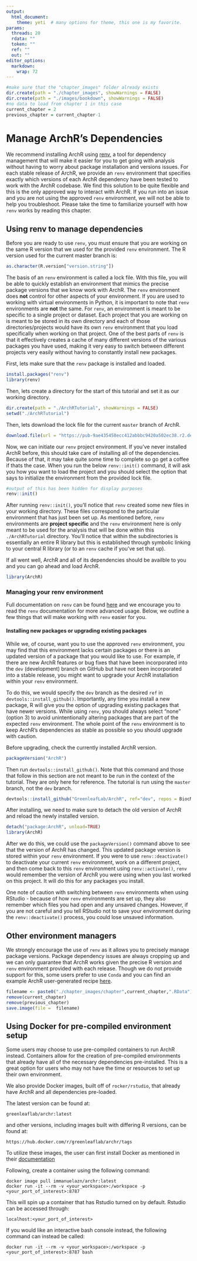 ```yaml
---
output:
  html_document:
    theme: yeti  # many options for theme, this one is my favorite.
params:
  threads: 20
  rdata: ""
  token: ""
  ref: ""
  out: ""
editor_options: 
  markdown: 
    wrap: 72
---
```


```r
#make sure that the "chapter_images" folder already exists
dir.create(path = "./chapter_images", showWarnings = FALSE)
dir.create(path = "./images/bookdown", showWarnings = FALSE)
#no data to load from chapter 1 in this case
current_chapter = 2
previous_chapter = current_chapter-1
```

# Manage ArchR's Dependencies

We recommend installing ArchR using [renv](https://rstudio.github.io/renv/index.html), a tool for dependency management that will make it easier for you to get going with analysis without having to worry about package installation and versions issues. For each stable release of ArchR, we provide an `renv` environment that specifies exactly which versions of each ArchR dependency have been tested to work with the ArchR codebase. We find this solution to be quite flexible and this is the only approved way to interact with ArchR. If you run into an issue and you are not using the approved `renv` environment, we will not be able to help you troubleshoot. Please take the time to familiarize yourself with how `renv` works by reading this chapter.

## Using renv to manage dependencies

Before you are ready to use `renv`, you must ensure that you are working on the same R version that we used for the provided `renv` environment. The R version used for the current master branch is:

```r
as.character(R.version["version.string"])
```

The basis of an `renv` environment is called a lock file. With this file, you will be able to quickly establish an environment that mimics the precise package versions that we know work with ArchR. The `renv` environment does **not** control for other aspects of your environment. If you are used to working with virtual environments in Python, it is important to note that `renv` environments are **not** the same. For `renv`, an environment is meant to be specific to a single project or dataset. Each project that you are working on is meant to be stored in its own directory and each of those directories/projects would have its own `renv` environment that you load specifically when working on that project. One of the best parts of `renv` is that it effectively creates a cache of many different versions of the various packages you have used, making it very easy to switch between different projects very easily without having to constantly install new packages.

First, lets make sure that the `renv` package is installed and loaded.


<!-- #Note that none of the code in this chapter can be actually run/evaluated because it requires changing directories and loading the renv which is impossible from within bookdown/knitr -->
```r
install.packages("renv")
library(renv)
```

Then, lets create a directory for the start of this tutorial and set it as our working directory.

```r
dir.create(path = "./ArchRTutorial", showWarnings = FALSE)
setwd("./ArchRTutorial")
```

Then, lets download the lock file for the current `master` branch of ArchR.

```r
download.file(url = "https://pub-9ae435458ecc412abbbc9420a502ec38.r2.dev/renv.lock", destfile = "./renv.lock")
```

Now, we can initiate our `renv` project environment. If you've never installed ArchR before, this should take care of installing all of the dependencies. Because of that, it may take quite some time to complete so go get a coffee if thats the case. When you run the below `renv::init()` command, it will ask you how you want to load the project and you should select the option that says to initialize the environment from the provided lock file.

```r
#output of this has been hidden for display purposes
renv::init()
```

After running `renv::init()`, you'll notice that `renv` created some new files in your working directory. These files correspond to the particular environment that has just been set up. As mentioned before, `renv` environments are **project specific** and the `renv` environment here is only meant to be used for the analysis that will be done within this `./ArchRTutorial` directory. You'll notice that within the subdirectories is essentially an entire R library but this is established through symbolic linking to your central R library (or to an `renv` cache if you've set that up).

If all went well, ArchR and all of its dependencies should be availble to you and you can go ahead and load ArchR.

```r
library(ArchR)
```

### Managing your renv environment

Full documentation on `renv` can be found [here](https://rstudio.github.io/renv/articles/renv.html) and we encourage you to read the `renv` documentation for more advanced usage. Below, we outline a few things that will make working with `renv` easier for you.

#### Installing new packages or upgrading existing packages

While we, of course, want you to use the approved `renv` environment, you may find that this environment lacks certain packages or there is an updated version of a package that you would like to use. For example, if there are new ArchR features or bug fixes that have been incorporated into the `dev` (development) branch on GitHub but have not been incorporated into a stable release, you might want to upgrade your ArchR installation within your `renv` environment.

To do this, we would specify the `dev` branch as the desired `ref` in `devtools::install_github()`. Importantly, any time you install a new package, R will give you the option of upgrading existing packages that have newer versions. While using `renv`, you should always select "none" (option 3) to avoid unintentionally altering packages that are part of the expected `renv` environment. The whole point of the `renv` environment is to keep ArchR's dependencies as stable as possible so you should upgrade with caution.

Before upgrading, check the currently installed ArchR version.

```r
packageVersion("ArchR")
```

Then run `devtools::install_github()`. Note that this command and those that follow in this section are not meant to be run in the context of the tutorial. They are only here for reference. The tutorial is run using the `master` branch, not the `dev` branch.

```r
devtools::install_github("GreenleafLab/ArchR", ref="dev", repos = BiocManager::repositories(), upgrade = "never")
```

After installing, we need to make sure to detach the old version of ArchR and reload the newly installed version.

```r
detach("package:ArchR", unload=TRUE)
library(ArchR)
```

After we do this, we could use the `packageVersion()` command above to see that the version of ArchR has changed. This updated package version is stored within your `renv` environment. If you were to use `renv::deactivate()` to deactivate your current `renv` environment, work on a different project, and then come back to this `renv` environment using `renv::activate()`, `renv` would remember the version of ArchR you were using when you last worked on this project. It will do this for any packages you install.

One note of caution with switching between `renv` environments when using RStudio - because of how `renv` environments are set up, they also remember which files you had open and any unsaved changes. However, if you are not careful and you tell RStudio not to save your environment during the `renv::deactivate()` process, you could lose unsaved information.


## Other environment managers

We strongly encourage the use of `renv` as it allows you to precisely manage package versions. Package dependency issues are always cropping up and we can only guarantee that ArchR works given the precise R version and `renv` environment provided with each release. Though we do not provide support for this, some users prefer to use `Conda` and you can find an example ArchR user-generated recipe [here](https://github.com/GreenleafLab/ArchR/discussions/1553#discussioncomment-3702383).

```r
filename <- paste0("./chapter_images/chapter",current_chapter,".RData")
remove(current_chapter)
remove(previous_chapter)
save.image(file =  filename)
```


## Using Docker for pre-compiled environment setup

Some users may choose to use pre-compiled containers to run ArchR instead.  Containers allow for the creation of pre-compiled environments
that already have all of the necessary dependencies pre-installed.  This is a great option for users who may not have the time or resources to set up their own environment.


We also provide Docker images, built off of `rocker/rstudio`, that already have ArchR and all dependencies pre-loaded.

The latest version can be found at:
```
greenleaflab/archr:latest
```
and other versions, including images built with differing R versions, can be found at:
```
https://hub.docker.com/r/greenleaflab/archr/tags
```

To utilize these images, the user can first install Docker as mentioned in their [documentation](https://docs.docker.com/engine/install/ubuntu/#install-using-the-repository)

Following, create a container using the following command:
```
docker image pull immanuelazn/archr:latest
docker run -it --rm -v <your_workspace>:/workspace -p <your_port_of_interest>:8787
```
This will spin up a container that has Rstudio turned on by default. Rstudio can be accessed through:

```
localhost:<your_port_of_interest>
```
If you would like an interactive bash console instead, the following command can instead be called:

```
docker run -it --rm -v <your_workspace>:/workspace -p <your_port_of_interest>:8787 bash
```